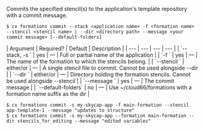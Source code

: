 Commits the specified stencil(s) to the application's template repository with a commit message.

<Tabs >
<Tab label="Usage">

```shell
$ cx formations commit --stack <application name> -f <formation name> --stencil <stencil name> | --dir <directory path> --message <your commit message> [--default-folders]
```
</Tab>
    
<Tab label="arguments">
| Argument | Required? | Default | Description |
|  ---  |  ---  |  ---  |  ---  |
| `--stack, -s <application name>` | yes | — | Full or partial name of the application |
| `-f <formation name>` | yes | — | The name of the formation to which the stencils belong. |
| `--stencil <stencil name>` | either/or | — | A single stencil file to commit. Cannot be used alongside --dir |
| `--dir <directory path>` | either/or | — | Directory holding the formation stencils. Cannot be used alongside --stencil |
| `--message <your commit message>` | yes | — | The commit message |
| `--default-folders` | no | — | Use ~/cloud66/formations with a formation name suffix as the dir |
</Tab>
<Tab label="examples">

```shell
$ cx formations commit -s my-skycap-app -f main-formation --stencil app-template-1 --message "updates to structure"
$ cx formations commit -s my-skycap-app --formation main-formation --dir stencils_for_editing --message "edited variables"
```

</Tab>
</Tabs>